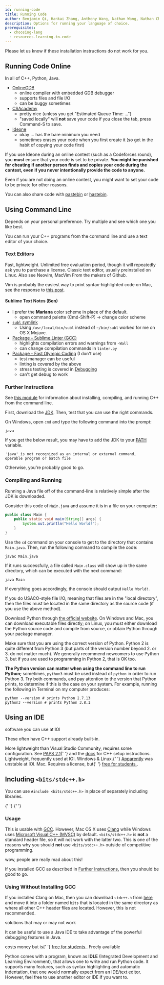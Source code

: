 ```yaml
---
id: running-code
title: Running Code
author: Benjamin Qi, Hankai Zhang, Anthony Wang, Nathan Wang, Nathan Chen
description: Options for running your language of choice.
prerequisites:
  - choosing-lang
  - resources-learning-to-code
---
```


Please let us know if these installation instructions do not work for you.

## Running Code Online

In all of C++, Python, Java.

- [OnlineGDB](https://www.onlinegdb.com/)
  - online compiler with embedded GDB debugger
  - supports files and file I/O
  - can be buggy sometimes
- [CSAcademy](https://csacademy.com/workspace/)
  - pretty nice (unless you get "Estimated Queue Time: ...")
  - "saved locally" will **not** save your code if you close the tab, press Command-S to save.
- [Ideone](http://ideone.com/)
  - okay ... has the bare minimum you need
  - sometimes erases your code when you first create it (so get in the habit of copying your code first)

<Warning>

If you use Ideone during an online contest (such as a Codeforces round), you **must** ensure that your code is set to be private. **You might be punished for cheating if another person finds and copies your code during the contest, even if you never intentionally provide the code to anyone.**

Even if you are not doing an online contest, you might want to set your code to be private for other reasons.

</Warning>

You can also share code with [pastebin](https://pastebin.com/) or [hastebin](https://hastebin.com/).

## Using Command Line

<Info title="Which text editor or IDE should I use?">

Depends on your personal preference. Try multiple and see which one you like best.

</Info>

<LanguageSection>

<CPPSection>

You can run your C++ programs from the command line and use a text editor of your choice.

### Text Editors

<Resources>
	<Resource title="Sublime Text 3" url="https://www.sublimetext.com/" starred>
		Fast, lightweight. Unlimited free evaluation period, though it will
		repeatedly ask you to purchase a license.
	</Resource>
	<Resource title="Vim" url="https://www.vim.org/" starred>
		Classic text editor, usually preinstalled on Linux. Also see Neovim, MacVim
	</Resource>
	<Resource title="Atom" url="https://atom.io/">
		From the makers of Github.
	</Resource>
</Resources>

Vim is probably the easiest way to print syntax-highlighted code on Mac, see the response to [this post](https://stackoverflow.com/questions/1656914/printing-code-with-syntax-highlighting).

#### Sublime Text Notes (Ben)

- I prefer the **Mariana** color scheme in place of the default.
  - open command palette (Cmd-Shift-P) -> change color scheme
- [`subl` symlink](https://www.sublimetext.com/docs/3/osx_command_line.html)
  - Using `/usr/local/bin/subl` instead of `~/bin/subl` worked for me on OS X Mojave.
- [Package - Sublime Linter (GCC)](https://packagecontrol.io/packages/SublimeLinter-gcc)
  - highlights compilation errors and warnings from `-Wall`
  - can change compilation commands in `linter.py`
- [Package - Fast Olympic Coding](https://github.com/Jatana/FastOlympicCoding) (I don't use)
  - test manager can be useful
  - linting is covered by the above
  - stress testing is covered in [Debugging](/general/debugging)
  - can't get debug to work

<!--    - [Editing Build Settings](https://stackoverflow.com/questions/23789410/how-to-edit-sublime-text-build-settings)
    - no need to do this if you just use command line to compile & run -->

### Further Instructions

See [this module](/general/cpp-command) for information about installing, compiling, and running C++ from the command line.

</CPPSection>

<JavaSection>

First, download the [JDK](https://docs.oracle.com/en/java/javase/14/install/overview-jdk-installation.html#GUID-8677A77F-231A-40F7-98B9-1FD0B48C346A). Then, test that you can use the right commands.

On Windows, open `cmd` and type the following command into the prompt:

```
java
```

If you get the below result, you may have to add the JDK to your [PATH](https://docs.oracle.com/en/java/javase/14/install/installation-jdk-microsoft-windows-platforms.html#GUID-A7E27B90-A28D-4237-9383-A58B416071CA) variable.

```
'java' is not recognized as an internal or external command,
operable program or batch file
```

Otherwise, you're probably good to go.

### Compiling and Running

Running a Java file off of the command-line is relatively simple after the JDK is downloaded.

Consider this code of `Main.java` and assume it is in a file on your computer:

```java
public class Main {
	public static void main(String[] args) {
		System.out.println("Hello World!");
	}
}
```

Use the `cd` command on your console to get to the directory that contains `Main.java`. Then, run the following command to compile the code:

```
javac Main.java
```

If it runs successfully, a file called `Main.class` will show up in the same directory, which can be executed with the next command:

```
java Main
```

If everything goes accordingly, the console should output `Hello World!`.

If you do USACO-style file I/O, meaning that files are in the "local directory", then the files must be located in the same directory as the source code (if you use the above method).

</JavaSection>

<PySection>

Download Python through [the official website](https://python.org). On Windows and Mac, you can download executable files directly; on Linux, you must either download the Python source code and compile from source, or obtain Python through your package manager.

Make sure that you are using the correct version of Python. Python 2 is quite different from Python 3 (but parts of the version number beyond 2. or 3. do not matter much). We generally recommend newcomers to use Python 3, but if you are used to programming in Python 2, that is OK too.

**The Python version can matter when using the command line to run Python;** sometimes, `python3` must be used instead of `python` in order to run Python 3. Try both commands, and pay attention to the version that Python prints, to determine if this is the case on your system. For example, running the following in Terminal on my computer produces:

```
python --version # prints Python 2.7.13
python3 --version # prints Python 3.8.1
```

</PySection>

</LanguageSection>

## Using an IDE

<Resources>
  <Resource source="IOI" title="2019 Contest Environment" url="https://ioi2019.az/en-content-26.html">software you can use at IOI</Resource>
</Resources>
<LanguageSection>

<CPPSection>

These often have C++ support already built-in.

<Resources>
	<Resource
		source="Microsoft"
		title="Visual Studio Code"
		url="https://code.visualstudio.com/"
		starred
	>
		More lightweight than Visual Studio Community, requires some configuration.
		See <a href="http://www.csc.kth.se/~jsannemo/slask/main.pdf">PAPS 2.1</a>{' '}
		and the <a href="https://code.visualstudio.com/docs/cpp/config-linux">docs</a> for C++ setup instructions.
	</Resource>
	<Resource source="Geany" title="Geany" url="https://www.geany.org/" starred>
		Lightweight, frequently used at IOI.
	</Resource>
	<Resource
		source="Code::Blocks"
		title="Code::Blocks"
		url="http://www.codeblocks.org/"
	>
		Windows & Linux.{' '}
		<a href="https://codeforces.com/blog/entry/61780">Apparently</a> was
		unstable at IOI.
	</Resource>
	<Resource
		source="Apple"
		title="XCode"
		url="https://developer.apple.com/xcode/"
	>
		Mac.
	</Resource>
	<Resource
		source="Jetbrains"
		title="CLion"
		url="https://www.jetbrains.com/clion/"
	>
		Requires a license, but{' '}
		<a href="https://www.jetbrains.com/community/education/#students">
			free for students
		</a>
		.
	</Resource>
</Resources>

<!-- 	<Resource
		source="Microsoft"
		title="Visual Studio Community"
		url="https://visualstudio.microsoft.com/vs/"
	>
		Windows. Heavier cousin of Visual Studio Code (which is better for
		competitive programming).
	</Resource>
	<Resource
		source="Eclipse"
		title="C/C++ IDE"
		url="https://www.eclipse.org/downloads/packages/release/2020-06/r/eclipse-ide-cc-developers"
	>
		{' '}
	</Resource> -->

## Including `<bits/stdc++.h>`

You can use `#include <bits/stdc++.h>` in place of separately including libraries.

<Resources>
	<Resource source="CPH" title="1.1 - C++ Code Template" starred></Resource>
	<Resource
		source="SO"
		title="How does #include <bits/stdc++.h> work in C++?"
		url="https://stackoverflow.com/questions/25311011/how-does-include-bits-stdc-h-work-in-c/25311052#25311052"
	>
		{' '}
	</Resource>
	<Resource source="GFG" title="GFG - <bits/stdc++.h>" url="bitsstdc-h-c">
		{' '}
	</Resource>
</Resources>

### Usage

This is usable with [GCC](https://en.wikipedia.org/wiki/GNU_Compiler_Collection). However, Mac OS X uses [Clang](https://en.wikipedia.org/wiki/Clang) while Windows uses [Microsoft Visual C++ (MVSC)](https://en.wikipedia.org/wiki/Microsoft_Visual_C%2B%2B) by default. `<bits/stdc++.h>` is **not** a standard header file, so it will not work with the latter two. This is one of the reasons why you should **not** use `<bits/stdc++.h>` outside of competitive programming.

<Resources>
	<Resource
		source="SO"
		title="Why should I not #include <bits/stdc++.h>?"
		url="https://stackoverflow.com/questions/31816095/why-should-i-not-include-bits-stdc-h"
		starred
	>
		wow, people are really mad about this!
	</Resource>
	<Resource
		source="SO"
		title="#include <bits/stdc++.h> with visual studio does not compile"
		url="https://stackoverflow.com/questions/25337300/include-bits-stdc-h-with-visual-studio-does-not-compile"
	></Resource>
</Resources>

If you installed GCC as described in [Further Instructions](/general/running-code/#further-instructions), then you should be good to go.

### Using Without Installing GCC

If you installed Clang on Mac, then you can download `stdc++.h` from [here](https://raw.githubusercontent.com/tekfyl/bits-stdc-.h-for-mac/master/stdc%2B%2B.h) and move it into a folder named `bits` that is located in the same directory as where all other C++ header files are located. However, this is not recommended.

<Resources>
	<Resource
		source="SO"
		title="How can I include <bits/stdc++.h> in XCode?"
		url="https://stackoverflow.com/questions/28994148/how-can-i-include-bits-stdc-in-xcode"
	>
		solutions that may or may not work
	</Resource>
</Resources>

</CPPSection>

<JavaSection>

It can be useful to use a Java IDE to take advantage of the powerful debugging features in Java.

<Resources>
	<Resource
		source="Jetbrains"
		title="IntelliJ IDEA"
		url="https://www.jetbrains.com/idea/"
	>
		costs money but is{' '}
		<a href="https://www.jetbrains.com/community/education/#students">
			free for students
		</a>
		.
	</Resource>
	<Resource
		source="Eclipse"
		title="IDE"
		url="https://www.eclipse.org/eclipseide/"
	>
		Freely available
	</Resource>
</Resources>

</JavaSection>

<PySection>

Python comes with a program, known as **IDLE** (Integrated Development and Learning Environment), that allows one to write and run Python code. It supports many features, such as syntax highlighting and automatic indentation, that one would normally expect from an IDE/text editor. However, feel free to use another editor or IDE if you want to.

</PySection>

</LanguageSection>
